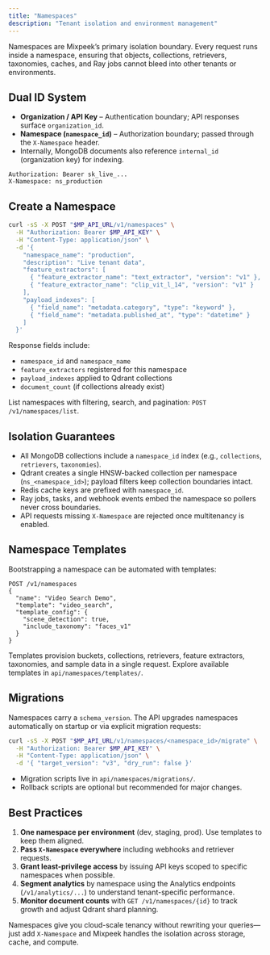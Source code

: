 ```yaml
---
title: "Namespaces"
description: "Tenant isolation and environment management"
---
```


Namespaces are Mixpeek’s primary isolation boundary. Every request runs inside a namespace, ensuring that objects, collections, retrievers, taxonomies, caches, and Ray jobs cannot bleed into other tenants or environments.

## Dual ID System

- **Organization / API Key** – Authentication boundary; API responses surface `organization_id`.
- **Namespace (`namespace_id`)** – Authorization boundary; passed through the `X-Namespace` header.
- Internally, MongoDB documents also reference `internal_id` (organization key) for indexing.

```
Authorization: Bearer sk_live_...
X-Namespace: ns_production
```

## Create a Namespace

```bash
curl -sS -X POST "$MP_API_URL/v1/namespaces" \
  -H "Authorization: Bearer $MP_API_KEY" \
  -H "Content-Type: application/json" \
  -d '{
    "namespace_name": "production",
    "description": "Live tenant data",
    "feature_extractors": [
      { "feature_extractor_name": "text_extractor", "version": "v1" },
      { "feature_extractor_name": "clip_vit_l_14", "version": "v1" }
    ],
    "payload_indexes": [
      { "field_name": "metadata.category", "type": "keyword" },
      { "field_name": "metadata.published_at", "type": "datetime" }
    ]
  }'
```

Response fields include:

- `namespace_id` and `namespace_name`
- `feature_extractors` registered for this namespace
- `payload_indexes` applied to Qdrant collections
- `document_count` (if collections already exist)

List namespaces with filtering, search, and pagination: `POST /v1/namespaces/list`.

## Isolation Guarantees

- All MongoDB collections include a `namespace_id` index (e.g., `collections`, `retrievers`, `taxonomies`).
- Qdrant creates a single HNSW-backed collection per namespace (`ns_<namespace_id>`); payload filters keep collection boundaries intact.
- Redis cache keys are prefixed with `namespace_id`.
- Ray jobs, tasks, and webhook events embed the namespace so pollers never cross boundaries.
- API requests missing `X-Namespace` are rejected once multitenancy is enabled.

## Namespace Templates

Bootstrapping a namespace can be automated with templates:

```
POST /v1/namespaces
{
  "name": "Video Search Demo",
  "template": "video_search",
  "template_config": {
    "scene_detection": true,
    "include_taxonomy": "faces_v1"
  }
}
```

Templates provision buckets, collections, retrievers, feature extractors, taxonomies, and sample data in a single request. Explore available templates in `api/namespaces/templates/`.

## Migrations

Namespaces carry a `schema_version`. The API upgrades namespaces automatically on startup or via explicit migration requests:

```bash
curl -sS -X POST "$MP_API_URL/v1/namespaces/<namespace_id>/migrate" \
  -H "Authorization: Bearer $MP_API_KEY" \
  -H "Content-Type: application/json" \
  -d '{ "target_version": "v3", "dry_run": false }'
```

- Migration scripts live in `api/namespaces/migrations/`.
- Rollback scripts are optional but recommended for major changes.

## Best Practices

1. **One namespace per environment** (dev, staging, prod). Use templates to keep them aligned.
2. **Pass `X-Namespace` everywhere** including webhooks and retriever requests.
3. **Grant least-privilege access** by issuing API keys scoped to specific namespaces when possible.
4. **Segment analytics** by namespace using the Analytics endpoints (`/v1/analytics/...`) to understand tenant-specific performance.
5. **Monitor document counts** with `GET /v1/namespaces/{id}` to track growth and adjust Qdrant shard planning.

Namespaces give you cloud-scale tenancy without rewriting your queries—just add `X-Namespace` and Mixpeek handles the isolation across storage, cache, and compute.

